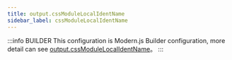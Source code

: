 ```yaml
---
title: output.cssModuleLocalIdentName
sidebar_label: cssModuleLocalIdentName
---
```


:::info BUILDER
This configuration is Modern.js Builder configuration, more detail can see [output.cssModuleLocalIdentName](https://modernjs.dev/builder/en/api/config-output.html#output-cssmodulelocalidentname)。
:::


<Main />
